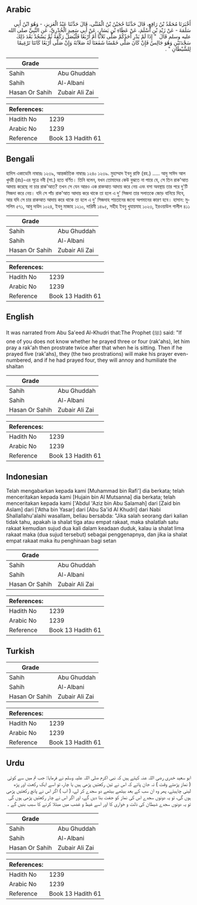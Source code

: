 ## Arabic


<div dir="rtl" lang="ar" style={{fontSize:'larger',backgroundColor:'#f8f9fa',padding:20}}>
أَخْبَرَنَا مُحَمَّدُ بْنُ رَافِعٍ، قَالَ حَدَّثَنَا حُجَيْنُ بْنُ الْمُثَنَّى، قَالَ حَدَّثَنَا عَبْدُ الْعَزِيزِ، - وَهُوَ ابْنُ أَبِي سَلَمَةَ - عَنْ زَيْدِ بْنِ أَسْلَمَ، عَنْ عَطَاءِ بْنِ يَسَارٍ، عَنْ أَبِي سَعِيدٍ الْخُدْرِيِّ، عَنِ النَّبِيِّ صلى الله عليه وسلم قَالَ ‏ "‏ إِذَا لَمْ يَدْرِ أَحَدُكُمْ صَلَّى ثَلاَثًا أَمْ أَرْبَعًا فَلْيُصَلِّ رَكْعَةً ثُمَّ يَسْجُدْ بَعْدَ ذَلِكَ سَجْدَتَيْنِ وَهُوَ جَالِسٌ فَإِنْ كَانَ صَلَّى خَمْسًا شَفَعَتَا لَهُ صَلاَتَهُ وَإِنْ صَلَّى أَرْبَعًا كَانَتَا تَرْغِيمًا لِلشَّيْطَانِ ‏"‏ ‏.‏
</div>
<div style={{backgroundColor:'#f8f9fa',padding:20, marginBottom: 10}}><table> <thead> <tr> <th>Grade</th> <th></th> </tr> </thead> <tbody> <tr><td>Sahih</td><td>Abu Ghuddah</td></tr><tr><td>Sahih</td><td>Al-Albani</td></tr><tr><td>Hasan Or Sahih</td><td>Zubair Ali Zai</td></tr></tbody></table><table> <thead> <tr> <th>References:</th> <th></th> </tr> </thead> <tbody><tr><td>Hadith No</td><td>1239</td></tr><tr><td>Arabic No</td><td>1239</td></tr><tr><td>Reference</td><td>Book 13 Hadith 61</td></tr></tbody></table></div>

## Bengali


<div dir="ltr" lang="bn" style={{fontSize:'larger',backgroundColor:'#f8f9fa',padding:20}}>
হাদিস একাডেমি নাম্বারঃ ১২৩৯, আন্তর্জাতিক নাম্বারঃ ১২৪০ ১২৩৯. মুহাম্মাদ ইবনু রাফি (রহ.) ..... আবু সাঈদ আল খুদরী (রাঃ)-এর সূত্রে নবী (সা.) হতে বর্ণিত। তিনি বলেন, যখন তোমাদের কেউ বুঝতে না পারে যে, সে তিন রাক'আত আদায় করেছে না চার রাক'আত? তখন সে যেন আরও এক রাকআত আদায় করে নেয় এবং বসা অবস্থায় তার পরে দু'টি সিজদা করে নেয়। যদি সে পাঁচ রাক'আত আদায় করে থাকে তা হলে এ দু' সিজদা তার সলাতকে জোড় বানিয়ে দিবে, আর যদি সে চার রাকআত আদায় করে থাকে তা হলে এ দু' সিজদাহ শয়তানের জন্যে অপমানের কারণ হবে। হাসান: মুসলিম ৫৭১, আবু দাউদ ১০২৪, ইবনু মাজাহ ১২১০, দারিমী ১৪৯৫, সহীহ ইবনু খুযায়মাহ ১০২৩, ইরওয়াউল গালীল ৪১১
</div>
<div style={{backgroundColor:'#f8f9fa',padding:20, marginBottom: 10}}><table> <thead> <tr> <th>Grade</th> <th></th> </tr> </thead> <tbody> <tr><td>Sahih</td><td>Abu Ghuddah</td></tr><tr><td>Sahih</td><td>Al-Albani</td></tr><tr><td>Hasan Or Sahih</td><td>Zubair Ali Zai</td></tr></tbody></table><table> <thead> <tr> <th>References:</th> <th></th> </tr> </thead> <tbody><tr><td>Hadith No</td><td>1239</td></tr><tr><td>Arabic No</td><td>1239</td></tr><tr><td>Reference</td><td>Book 13 Hadith 61</td></tr></tbody></table></div>

## English


<div dir="ltr" lang="en" style={{fontSize:'larger',backgroundColor:'#f8f9fa',padding:20}}>
It was narrated from Abu Sa'eed Al-Khudri that:The Prophet (ﷺ) said: "If one of you does not know whether he prayed three or four (rak'ahs), let him pray a rak'ah then prostrate twice after that when he is sitting. Then if he prayed five (rak'ahs), they (the two prostrations) will make his prayer even-numbered, and if he had prayed four, they will annoy and humiliate the shaitan
</div>
<div style={{backgroundColor:'#f8f9fa',padding:20, marginBottom: 10}}><table> <thead> <tr> <th>Grade</th> <th></th> </tr> </thead> <tbody> <tr><td>Sahih</td><td>Abu Ghuddah</td></tr><tr><td>Sahih</td><td>Al-Albani</td></tr><tr><td>Hasan Or Sahih</td><td>Zubair Ali Zai</td></tr></tbody></table><table> <thead> <tr> <th>References:</th> <th></th> </tr> </thead> <tbody><tr><td>Hadith No</td><td>1239</td></tr><tr><td>Arabic No</td><td>1239</td></tr><tr><td>Reference</td><td>Book 13 Hadith 61</td></tr></tbody></table></div>

## Indonesian


<div dir="ltr" lang="id" style={{fontSize:'larger',backgroundColor:'#f8f9fa',padding:20}}>
Telah mengabarkan kepada kami [Muhammad bin Rafi'] dia berkata; telah menceritakan kepada kami [Hujain bin Al Mutsanna] dia berkata; telah menceritakan kepada kami ['Abdul 'Aziz bin Abu Salamah] dari [Zaid bin Aslam] dari ['Atha bin Yasar] dari [Abu Sa'id Al Khudri] dari Nabi Shallallahu'alaihi wasallam, beliau bersabda: "Jika salah seorang dari kalian tidak tahu, apakah ia shalat tiga atau empat rakaat, maka shalatlah satu rakaat kemudian sujud dua kali dalam keadaan duduk, kalau ia shalat lima rakaat maka (dua sujud tersebut) sebagai penggenapnya, dan jika ia shalat empat rakaat maka itu penghinaan bagi setan
</div>
<div style={{backgroundColor:'#f8f9fa',padding:20, marginBottom: 10}}><table> <thead> <tr> <th>Grade</th> <th></th> </tr> </thead> <tbody> <tr><td>Sahih</td><td>Abu Ghuddah</td></tr><tr><td>Sahih</td><td>Al-Albani</td></tr><tr><td>Hasan Or Sahih</td><td>Zubair Ali Zai</td></tr></tbody></table><table> <thead> <tr> <th>References:</th> <th></th> </tr> </thead> <tbody><tr><td>Hadith No</td><td>1239</td></tr><tr><td>Arabic No</td><td>1239</td></tr><tr><td>Reference</td><td>Book 13 Hadith 61</td></tr></tbody></table></div>

## Turkish


<div dir="ltr" lang="tr" style={{fontSize:'larger',backgroundColor:'#f8f9fa',padding:20}}>

</div>
<div style={{backgroundColor:'#f8f9fa',padding:20, marginBottom: 10}}><table> <thead> <tr> <th>Grade</th> <th></th> </tr> </thead> <tbody> <tr><td>Sahih</td><td>Abu Ghuddah</td></tr><tr><td>Sahih</td><td>Al-Albani</td></tr><tr><td>Hasan Or Sahih</td><td>Zubair Ali Zai</td></tr></tbody></table><table> <thead> <tr> <th>References:</th> <th></th> </tr> </thead> <tbody><tr><td>Hadith No</td><td>1239</td></tr><tr><td>Arabic No</td><td>1239</td></tr><tr><td>Reference</td><td>Book 13 Hadith 61</td></tr></tbody></table></div>

## Urdu


<div dir="rtl" lang="ur" style={{fontSize:'larger',backgroundColor:'#f8f9fa',padding:20}}>
ابو سعید خدری رضی اللہ عنہ کہتے ہیں کہ نبی اکرم صلی اللہ علیہ وسلم نے فرمایا: جب تم میں سے کوئی ( نماز پڑھتے وقت ) نہ جان پائے کہ اس نے تین رکعتیں پڑھی ہیں یا چار، تو اسے ایک رکعت اور پڑھ لینی چاہیئے، پھر وہ ان سب کے بعد بیٹھے بیٹھے دو سجدے کر لے، ( اب ) اگر اس نے پانچ رکعتیں پڑھی ہوں گی، تو یہ دونوں سجدے اس کی نماز کو جفت بنا دیں گے، اور اگر اس نے چار رکعتیں پڑھی ہوں گی تو یہ دونوں سجدے شیطان کی ذلت و خواری کا اور اسے غیظ و غضب میں مبتلا کرنے کا سبب بنیں گے ۔
</div>
<div style={{backgroundColor:'#f8f9fa',padding:20, marginBottom: 10}}><table> <thead> <tr> <th>Grade</th> <th></th> </tr> </thead> <tbody> <tr><td>Sahih</td><td>Abu Ghuddah</td></tr><tr><td>Sahih</td><td>Al-Albani</td></tr><tr><td>Hasan Or Sahih</td><td>Zubair Ali Zai</td></tr></tbody></table><table> <thead> <tr> <th>References:</th> <th></th> </tr> </thead> <tbody><tr><td>Hadith No</td><td>1239</td></tr><tr><td>Arabic No</td><td>1239</td></tr><tr><td>Reference</td><td>Book 13 Hadith 61</td></tr></tbody></table></div>